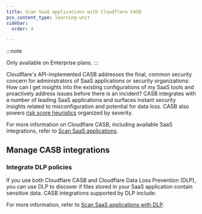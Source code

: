 ```yaml
---
title: Scan SaaS applications with Cloudflare CASB
pcx_content_type: learning-unit
sidebar:
  order: 4

---
```



:::note

Only available on Enterprise plans. 
:::

<GlossaryDefinition term="Cloudflare CASB" />

Cloudflare's API-implemented CASB addresses the final, common security concern for administrators of SaaS applications or security organizations: How can I get insights into the existing configurations of my SaaS tools and proactively address issues before there is an incident? CASB integrates with a number of leading SaaS applications and surfaces instant security insights related to misconfiguration and potential for data loss. CASB also powers [risk score heuristics](/cloudflare-one/insights/risk-score/) organized by severity.

For more information on Cloudflare CASB, including available SaaS integrations, refer to [Scan SaaS applications](/cloudflare-one/applications/scan-apps/).

## Manage CASB integrations

<Render file="casb/manage-integrations" product="cloudflare-one" />

### Integrate DLP policies

If you use both Cloudflare CASB and Cloudflare Data Loss Prevention (DLP), you can use DLP to discover if files stored in your SaaS application contain sensitive data. CASB integrations supported by DLP include:

<Render file="casb/casb-dlp-integrations" product="cloudflare-one" />

For more information, refer to [Scan SaaS applications with DLP](/cloudflare-one/applications/scan-apps/casb-dlp/).
